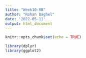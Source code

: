 ```yaml
---
title: "Week10-RB"
author: "Rohan Baghel"
date: '2022-05-11'
output: html_document
---
```


```r
knitr::opts_chunk$set(echo = TRUE)

library(dplyr)
library(ggplot2)
```

```r

```


